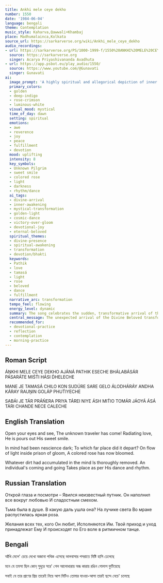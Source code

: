 ```yaml
---
title: Ankhi mele ceye dekho
number: 1550
date: '1984-06-04'
language: bengali
theme: Contemplation
music_style: Kaharva,Qawwali+Khambaj
place: Madhumalainca,Kolkata
source_url: https://sarkarverse.org/wiki/Ankhi_mele_ceye_dekho
audio_recordings:
- url: https://sarkarverse.org/PS/1000-1999-f/1550%20ANKHI%20MELE%20CEYE%20DEKHO.mp3
  source: https://sarkarverse.org
  singer: Acarya Priyashivananda Avadhuta
- url: https://app.psbot.eu/play_audio/1550/
  source: https://www.youtube.com/@Gunavati
  singer: Gunavati
ai:
  image_prompt: 'A highly spiritual and allegorical depiction of inner transformation: a gentle, luminous figure (the Unknown Pilgrim) is seen at the edge of deep indigo darkness, spilling golden light and a sweet, serene smile that dissolves the gloom. In the illuminated space, a vibrant, multi-colored rose (crimson, gold, violet) is shown blooming rapidly, symbolizing the heart''s immediate awakening and the fulfillment of yearning. The scene is bathed in soft, mystical, dawn-like illumination.'
  primary_colors:
  - golden
  - deep-indigo
  - rose-crimson
  - luminous-white
  visual_mood: mystical
  time_of_day: dawn
  setting: spiritual
  emotions:
  - awe
  - reverence
  - joy
  - peace
  - fulfillment
  - devotion
  mood: uplifting
  intensity: 8
  key_symbols:
  - Unknown Pilgrim
  - sweet smile
  - colored rose
  - light
  - darkness
  - rhythm/dance
  ai_tags:
  - divine-arrival
  - inner-awakening
  - mystical-transformation
  - golden-light
  - cosmic-dance
  - victory-over-gloom
  - devotional-joy
  - eternal-beloved
  spiritual_themes:
  - divine-presence
  - spiritual-awakening
  - transformation
  - devotion/bhakti
  keywords:
  - Pathik
  - love
  - tamasá
  - light
  - rose
  - beloved
  - dance
  - fulfillment
  narrative_arc: transformation
  tempo_feel: flowing
  energy_level: dynamic
  summary: The song celebrates the sudden, transformative arrival of the Unknown Divine Beloved, who brings a 'bundle of affection' and a sweet smile. This presence immediately dispels the mind's inner darkness (nescience), flooding the interior world with light and causing the 'colored rose' of spiritual realization to bloom. The message assures the devotee that all life's movements are merely a joyful, rhythmic dance dictated by the Divine will.
  central_message: The unexpected arrival of the Divine Beloved transforms inner darkness into luminous spiritual awakening and fulfills all heart's yearning through unconditional affection.
  recommended_for:
  - devotional-practice
  - reflection
  - contemplation
  - morning-practice
---
```


## Roman Script

ÁṊKHI MELE CEYE DEKHO
AJÁNÁ PATHIK ESECHE
BHÁLABÁSÁR PASARÁTE
MIŚT́I HÁSI D́HELECHE

MANE JE TAMASÁ CHILO
KON SUDÚRE SARE GELO
ÁLODHÁRÁY ANDHA KÁRAY
RAUṊIN GOLÁP PHUT́IYECHE

SABÁI JE TÁR PRÁŃERA PRIYA
TÁREI NIYE ÁSH MIT́IO
TOMÁR JÁOYÁ ÁSÁ TÁRI
CHANDE NECE CALECHE

## English Translation

Open your eyes and see,
The unknown traveler has come!
Radiating love, He is pours out
His sweet smile.

In mind had been nescience dark;
To which far place did it depart?
On flow of light inside prison of gloom,
A colored rose has now bloomed.

Whatever dirt had accumulated in the mind
Is thoroughly removed.
An individual's coming and going
Takes place as per His dance and rhythm.

## Russian Translation

Открой глаза и посмотри –
Явился неизвестный путник.
Он наполнил все вокруг любовью
И сладостным смехом.

Тьма была в душе.
В какую даль ушла она?
На лучике света
Во мраке распустилась яркая роза.

Желания всех тех, кого Он любит,
Исполняются Им.
Твой приход и уход принадлежат Ему
И происходят по Его воле в ритмичном танце.

## Bengali

আঁখি মেলে' চেয়ে দেখো
অজানা পথিক এসেছে
ভালবাসার পসরাতে
মিষ্টি হাসি ঢেলেছে

মনে যে তমসা ছিল
কোন্‌ সুদূরে সরে' গেল
আলোধারায় অন্ধ কারায়
রঙিন গোলাপ ফুটিয়েছে

সবাই যে তার প্রাণের প্রিয়
তারেই নিয়ে আশ মিটিও
তোমার যাওয়া-আসা তারই
ছন্দে নেচে' চলেছে
